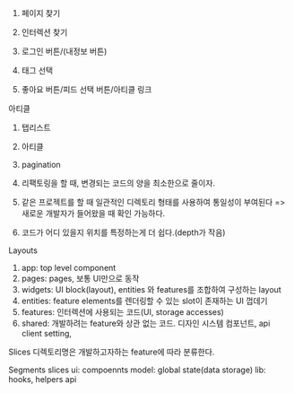 1. 페이지 찾기
2. 인터렉션 찾기

1. 로그인 버튼/(내정보 버튼)
2. 태그 선택
3. 좋아요 버튼/피드 선택 버튼/아티클 링크

아티클
1. 탭리스트
2. 아티클
3. pagination

1. 리팩토링을 할 때, 변경되는 코드의 양을 최소한으로 줄이자.
2. 같은 프로젝트를 할 때 일관적인 디렉토리 형태를 사용하여 통일성이 부여된다 =>새로운 개발자가 들어왔을 때 확인 가능하다.
3. 코드가 어디 있을지 위치를 특정하는게 더 쉽다.(depth가 작음)

Layouts
1. app: top level component
2. pages: pages, 보통 UI만으로 동작
3. widgets: UI block(layout), entities 와 features를 조합하여 구성하는 layout
4. entities: feature elements를 렌더링할 수 있는 slot이 존재하는 UI 껍데기
5. features: 인터렉션에 사용되는 코드(UI, storage accesses)
6. shared: 개발하려는 feature와 상관 없는 코드. 디자인 시스템 컴포넌트, api client setting, 

Slices
디렉토리명은 개발하고자하는 feature에 따라 분류한다.

Segments
slices
ui: compoennts
model: global state(data storage)
lib: hooks, helpers
api

